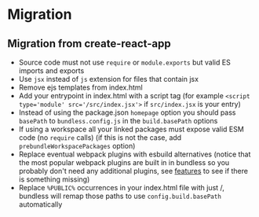 # Migration

## Migration from create-react-app

-   Source code must not use `require` or `module.exports` but valid ES imports and exports
-   Use `jsx` instead of `js` extension for files that contain jsx
-   Remove ejs templates from index.html
-   Add your entrypoint in index.html with a script tag (for example `<script type='module' src='/src/index.jsx'>` if `src/index.jsx` is your entry)
-   Instead of using the package.json `homepage` option you should pass `basePath` to `bundless.config.js` in the `build.basePath` options
-   If using a workspace all your linked packages must expose valid ESM code (no `require` calls) (if this is not the case, add `prebundleWorkspacePackages` option)
-   Replace eventual webpack plugins with esbuild alternatives (notice that the most popular webpack plugins are built in in bundless so you probably don't need any additional plugins, see [features]() to see if there is something missing)
-   Replace `%PUBLIC%` occurrences in your index.html file with just /, bundless will remap those paths to use `config.build.basePath` automatically
